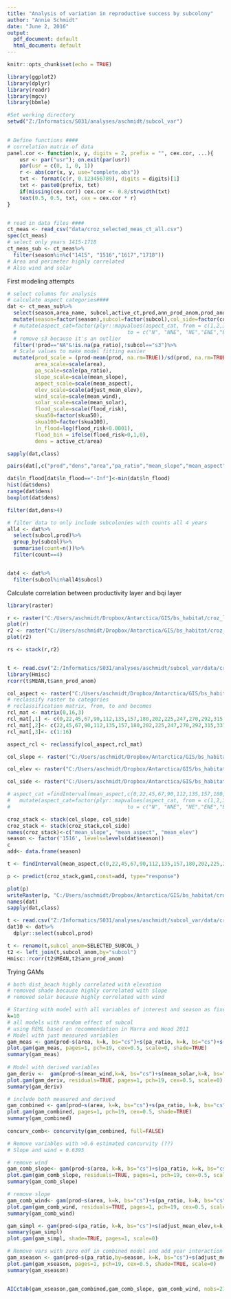 ```yaml
---
title: "Analysis of variation in reproductive success by subcolony"
author: "Annie Schmidt"
date: "June 2, 2016"
output:
  pdf_document: default
  html_document: default
---
```



```r
knitr::opts_chunk$set(echo = TRUE)

```

```r
library(ggplot2)
library(dplyr)
library(readr)
library(mgcv)
library(bbmle)

#Set working directory
setwd("Z:/Informatics/S031/analyses/aschmidt/subcol_var")

  
# Define functions #### 
# correlation matrix of data
panel.cor <- function(x, y, digits = 2, prefix = "", cex.cor, ...){
    usr <- par("usr"); on.exit(par(usr))
    par(usr = c(0, 1, 0, 1))
    r <- abs(cor(x, y, use="complete.obs"))
    txt <- format(c(r, 0.123456789), digits = digits)[1]
    txt <- paste0(prefix, txt)
    if(missing(cex.cor)) cex.cor <- 0.8/strwidth(txt)
    text(0.5, 0.5, txt, cex = cex.cor * r)
}


# read in data files ####
ct_meas <- read_csv("data/croz_selected_meas_ct_all.csv")
spec(ct_meas)
# select only years 1415-1718
ct_meas_sub <- ct_meas%>%
  filter(season%in%c("1415", "1516","1617","1718"))
# Area and perimeter highly correlated
# Also wind and solar
```


First modeling attempts
```r
# select columns for analysis
# calculate aspect categories####
dat <- ct_meas_sub%>%
  select(season,area_name, subcol,active_ct,prod,ann_prod_anom,prod_anom,area,perim,pa_ratio,mean_slope,mean_aspect,adjust_mean_elev, mean_elev,mean_wind,mean_solar,flood_risk,skua50,skua100, col_side)%>%
  mutate(season=factor(season),subcol=factor(subcol),col_side=factor(col_side), aspect_cat =factor(findInterval(mean_aspect,c(0,22,45,67,90,112,135,157,180,202,225,247,270,292,315,337,360))))%>%
  # mutate(aspect_cat=factor(plyr::mapvalues(aspect_cat, from = c(1,2,3,4,5,6,10,14,15,16),
  #                                    to = c("N", "NNE", "NE","ENE","E","ESE","SSW","WNW","NW","NNW")),levels=c("N", "NNE", "NE","ENE","E","ESE","SSW","WNW","NW","NNW"), order=TRUE))%>%
  # remove s3 because it's an outlier
  filter(!prod=="NA"&!is.na(pa_ratio),!subcol=="s3")%>%
  # Scale values to make model fitting easier
  mutate(prod_scale = (prod-mean(prod, na.rm=TRUE))/sd(prod, na.rm=TRUE),
         area_scale=scale(area),
         pa_scale=scale(pa_ratio),
         slope_scale=scale(mean_slope),
         aspect_scale=scale(mean_aspect),
         elev_scale=scale(adjust_mean_elev),
         wind_scale=scale(mean_wind),
         solar_scale=scale(mean_solar),
         flood_scale=scale(flood_risk),
         skua50=factor(skua50),
         skua100=factor(skua100),
         ln_flood=log(flood_risk+0.0001),
         flood_bin = ifelse(flood_risk>0,1,0),
         dens = active_ct/area)

sapply(dat,class)

pairs(dat[,c("prod","dens","area","pa_ratio","mean_slope","mean_aspect","adjust_mean_elev", "mean_wind", "mean_solar","flood_risk","skua50","skua100")],lower.panel = panel.smooth, upper.panel = panel.cor)

dat$ln_flood[dat$ln_flood=="-Inf"]<-min(dat$ln_flood)
hist(dat$dens)
range(dat$dens)
boxplot(dat$dens)

filter(dat,dens>4)

# filter data to only include subcolonies with counts all 4 years
all4 <- dat%>%
  select(subcol,prod)%>%
  group_by(subcol)%>%
  summarise(count=n())%>%
  filter(count==4)


dat4 <- dat%>%
  filter(subcol%in%all4$subcol)
```

Calculate correlation between productivity layer and bqi layer
```r
library(raster)

r <- raster("C:/Users/aschmidt/Dropbox/Antarctica/GIS/bs_habitat/croz_last_bqi_surface_ebk2.tif")
plot(r)
r2 <- raster("C:/Users/aschmidt/Dropbox/Antarctica/GIS/bs_habitat/croz_prod_surface_ebk.tif")
plot(r2)

rs <- stack(r,r2)


t <- read.csv("Z:/Informatics/S031/analyses/aschmidt/subcol_var/data/croz_2014_mean_bqi_prod_anom.txt")
library(Hmisc)
rcorr(t$MEAN,t$ann_prod_anom)

col_aspect <- raster("C:/Users/aschmidt/Dropbox/Antarctica/GIS/bs_habitat/croz_col_aspect.tif")
# reclassify raster to categories
# reclassification matrix, from, to and becomes
rcl_mat <- matrix(0,16,3)
rcl_mat[,1] <- c(0,22,45,67,90,112,135,157,180,202,225,247,270,292,315,337)
rcl_mat[,2]<- c(22,45,67,90,112,135,157,180,202,225,247,270,292,315,337,360)
rcl_mat[,3]<- c(1:16)

aspect_rcl <- reclassify(col_aspect,rcl_mat)

col_slope <- raster("C:/Users/aschmidt/Dropbox/Antarctica/GIS/bs_habitat/croz_col_slope4.tif")

col_elev <- raster("C:/Users/aschmidt/Dropbox/Antarctica/GIS/bs_habitat/croz_col_elev2.tif")

col_side <- raster("C:/Users/aschmidt/Dropbox/Antarctica/GIS/bs_habitat/croz_col_side_proj.tif")

# aspect_cat =findInterval(mean_aspect,c(0,22,45,67,90,112,135,157,180,202,225,247,270,292,315,337,360)))%>%
#   mutate(aspect_cat=factor(plyr::mapvalues(aspect_cat, from = c(1,2,3,4,5,6,10,14,15,16),
#                                      to = c("N", "NNE", "NE","ENE","E","ESE","SSW","WNW","NW","NNW"))))

croz_stack <- stack(col_slope, col_side)
croz_stack <- stack(croz_stack,col_side)
names(croz_stack)<-c("mean_slope", "mean_aspect", "mean_elev")
season <- factor('1516', levels=levels(dat$season))
c
add<- data.frame(season)

t <- findInterval(mean_aspect,c(0,22,45,67,90,112,135,157,180,202,225,247,270,292,315,337,360))

p <- predict(croz_stack,gam1,const=add, type="response")

plot(p)
writeRaster(p, "C:/Users/aschmidt/Dropbox/Antarctica/GIS/bs_habitat/croz_predict_prod.tif", format="GTiff")
names(dat)
sapply(dat,class)

t <- read.csv("Z:/Informatics/S031/analyses/aschmidt/subcol_var/data/croz_2014_predicted_mean_prod.txt", header=TRUE)
dat10 <- dat%>%
  dplyr::select(subcol,prod)

t <- rename(t,subcol_anom=SELECTED_SUBCOL_)
t2 <- left_join(t,subcol_anom,by="subcol")
Hmisc::rcorr(t2$MEAN,t2$ann_prod_anom)
```

Trying GAMs
```r
# both dist_beach highly correlated with elevation
# removed shade because highly correlated with slope
# removed solar because highly correlated with wind

# Starting with model with all variables of interest and season as fixed effect
k=10
# all models with random effect of subcol
# using REML based on recommendation in Marra and Wood 2011
# Model with just measured variables
gam_meas <- gam(prod~s(area, k=k, bs="cs")+s(pa_ratio, k=k, bs="cs")+s(mean_slope,k=k, bs="cs")+s(adjust_mean_elev,k=k, bs="cs")+s(mean_aspect, k=8,bs="cc")+skua50+season+s(subcol, bs="re"),data=dat, method = "REML")
plot.gam(gam_meas, pages=1, pch=19, cex=0.5, scale=0, shade=TRUE)
summary(gam_meas)
        
# Model with derived variables
gam_deriv <-  gam(prod~s(mean_wind,k=k, bs="cs")+s(mean_solar,k=k, bs="cs")+s(ln_flood, k=k, bs="cs")+season+ s(subcol, bs="re"),data=dat, method = "REML")
plot.gam(gam_deriv, residuals=TRUE, pages=1, pch=19, cex=0.5, scale=0)
summary(gam_deriv)     

# include both measured and derived  
gam_combined <- gam(prod~s(area, k=k, bs="cs")+s(pa_ratio, k=k, bs="cs")+s(mean_slope,k=k, bs="cs")+s(adjust_mean_elev,k=k, bs="cs")+s(mean_aspect, k=8,bs="cc")+s(mean_wind,k=k, bs="cs")+s(mean_solar,k=k, bs="cs")+s(flood_risk, k=k, bs="cs")+skua50+season+s(subcol, bs="re"),data=dat, method = "REML")
plot.gam(gam_combined, pages=1, pch=19, cex=0.5, shade=TRUE)
summary(gam_combined)  
  
concurv_comb<- concurvity(gam_combined, full=FALSE)

# Remove variables with >0.6 estimated concurvity (??)
# Slope and wind = 0.6395

# remove wind
gam_comb_slope<- gam(prod~s(area, k=k, bs="cs")+s(pa_ratio, k=k, bs="cs")+s(mean_slope,k=k, bs="cs")+s(adjust_mean_elev,k=k, bs="cs")+s(mean_aspect, k=8,bs="cc")+s(mean_solar,k=k, bs="cs")+s(flood_risk, k=k, bs="cs")+skua50+season+s(subcol, bs="re"),data=dat, method = "REML")
plot.gam(gam_comb_slope, residuals=TRUE, pages=1, pch=19, cex=0.5, scale=0)
summary(gam_comb_slope)  

# remove slope
gam_comb_wind<- gam(prod~s(area, k=k, bs="cs")+s(pa_ratio, k=k, bs="cs")+s(mean_wind,k=k, bs="cs")+s(adjust_mean_elev,k=k, bs="cs")+s(mean_aspect, k=8,bs="cc")+s(mean_solar,k=k, bs="cs")+s(flood_risk, k=k, bs="cs")+skua50+season+s(subcol, bs="re"),data=dat, method = "REML")
plot.gam(gam_comb_wind, residuals=TRUE, pages=1, pch=19, cex=0.5, scale=0)
summary(gam_comb_wind) 

gam_simpl <- gam(prod~s(pa_ratio, k=k, bs="cs")+s(adjust_mean_elev,k=k, bs="cs")+s(mean_aspect,k=8,bs="cc")+s(mean_wind,k=k, bs="cs")+season,data=dat, method = "REML")
summary(gam_simpl)
plot.gam(gam_simpl, shade=TRUE, pages=1, scale=0)

# Remove vars with zero edf in combined model and add year interaction
gam_xseason <- gam(prod~s(pa_ratio,by=season, k=k, bs="cs")+s(adjust_mean_elev,by=season,k=k, bs="cs")+s(mean_aspect, by=season,k=8,bs="cc")+s(mean_wind, by=season,k=k, bs="cs")+season,data=dat, method = "REML")
plot.gam(gam_xseason, pages=1, pch=19, cex=0.5, shade=TRUE, scale=0)
summary(gam_xseason)  


AICctab(gam_xseason,gam_combined,gam_comb_slope, gam_comb_wind, nobs=276, base=TRUE, weights=TRUE, logLik=TRUE)
  
```
